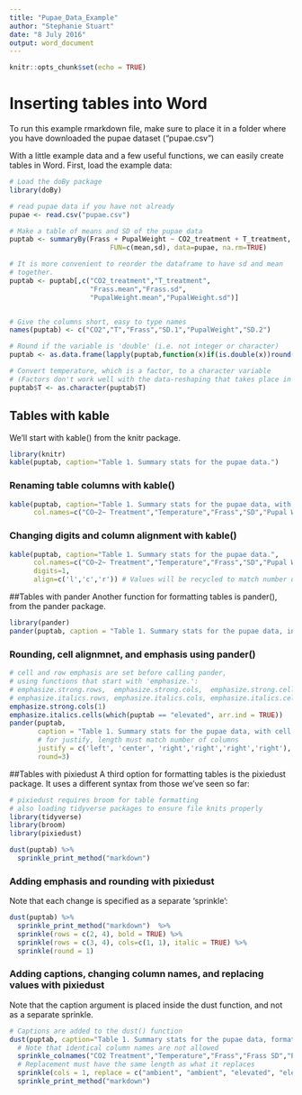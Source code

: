 ```yaml
---
title: "Pupae_Data_Example"
author: "Stephanie Stuart"
date: "8 July 2016"
output: word_document
---
```



```r
knitr::opts_chunk$set(echo = TRUE)
```

# Inserting tables into Word

To run this example rmarkdown file, make sure to place it in a folder where you have downloaded the pupae dataset ("pupae.csv")

With a little example data and a few useful functions, we can easily create tables in Word. First, load the example data:
```r
# Load the doBy package
library(doBy)

# read pupae data if you have not already
pupae <- read.csv("pupae.csv")

# Make a table of means and SD of the pupae data
puptab <- summaryBy(Frass + PupalWeight ~ CO2_treatment + T_treatment,
                         FUN=c(mean,sd), data=pupae, na.rm=TRUE)

# It is more convenient to reorder the dataframe to have sd and mean
# together.
puptab <- puptab[,c("CO2_treatment","T_treatment",
                    "Frass.mean","Frass.sd",
                    "PupalWeight.mean","PupalWeight.sd")]


# Give the columns short, easy to type names
names(puptab) <- c("CO2","T","Frass","SD.1","PupalWeight","SD.2")

# Round if the variable is 'double' (i.e. not integer or character)
puptab <- as.data.frame(lapply(puptab,function(x)if(is.double(x))round(x,2)else x))

# Convert temperature, which is a factor, to a character variable
# (Factors don't work well with the data-reshaping that takes place in pixiedust)
puptab$T <- as.character(puptab$T)
```

## Tables with kable
We'll start with kable() from the knitr package. 

```r
library(knitr)
kable(puptab, caption="Table 1. Summary stats for the pupae data.")
```

### Renaming table columns with kable()
```r
kable(puptab, caption="Table 1. Summary stats for the pupae data, with new column names.", 
      col.names=c("CO~2~ Treatment","Temperature","Frass","SD","Pupal Weight", "SD"))
```

### Changing digits and column alignment with kable()
```r
kable(puptab, caption="Table 1. Summary stats for the pupae data.", 
      col.names=c("CO~2~ Treatment","Temperature","Frass","SD","Pupal Weight", "SD"),
      digits=1,
      align=c('l','c','r')) # Values will be recycled to match number of columns
```

##Tables with pander
Another function for formatting tables is pander(), from the pander package. 
```r
library(pander)
pander(puptab, caption = "Table 1. Summary stats for the pupae data, in pander.")
```

### Rounding, cell alignmnet, and emphasis using pander()
```r
# cell and row emphasis are set before calling pander,
# using functions that start with 'emphasize.':
# emphasize.strong.rows,  emphasize.strong.cols,  emphasize.strong.cells,
# emphasize.italics.rows, emphasize.italics.cols, emphasize.italics.cells
emphasize.strong.cols(1)
emphasize.italics.cells(which(puptab == "elevated", arr.ind = TRUE))
pander(puptab, 
       caption = "Table 1. Summary stats for the pupae data, with cell formatting in pander.",
       # for justify, length must match number of columns
       justify = c('left', 'center', 'right','right','right','right'),
       round=3)
```

##Tables with pixiedust
A third option for formatting tables is the pixiedust package. It uses a different syntax from those we've seen so far:
```r
# pixiedust requires broom for table formatting
# also loading tidyverse packages to ensure file knits properly 
library(tidyverse)
library(broom)
library(pixiedust)

dust(puptab) %>%
  sprinkle_print_method("markdown")
```

### Adding emphasis and rounding with pixiedust
Note that each change is specified as a separate 'sprinkle':
```r
dust(puptab) %>%
  sprinkle_print_method("markdown")  %>%
  sprinkle(rows = c(2, 4), bold = TRUE) %>%
  sprinkle(rows = c(3, 4), cols=c(1, 1), italic = TRUE) %>%
  sprinkle(round = 1)
```

### Adding captions, changing column names, and replacing values with pixiedust
Note that the caption argument is placed inside the dust function, and not as a separate sprinkle.
```r
# Captions are added to the dust() function
dust(puptab, caption="Table 1. Summary stats for the pupae data, formatted with pixiedust") %>%
  # Note that identical column names are not allowed
  sprinkle_colnames("CO2 Treatment","Temperature","Frass","Frass SD","Pupal Weight", "Weight SD") %>%
  # Replacement must have the same length as what it replaces
  sprinkle(cols = 1, replace = c("ambient", "ambient", "elevated", "elevated")) %>%
  sprinkle_print_method("markdown")
   
```
